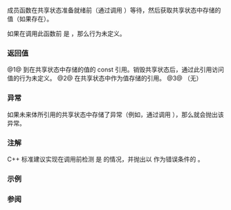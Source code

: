 {{cpp/thread/shared_future/title|get}}
{{cpp/thread/shared_future/navbar}}

{{dcl begin}}
{{dcl h|主模板}}
{{dcl|num=1|since=c++11|
const T&amp; get() const;
}}
{{dcl h|{{c/core|std::shared_future&lt;T&amp;&gt;}} 特化}}
{{dcl|num=2|since=c++11|
T&amp; get() const;
}}
{{dcl h|{{c/core|std::shared_future&lt;void&gt;}} 特化}}
{{dcl|num=3|since=c++11|
void get() const;
}}
{{dcl end}}

{{tt|get}} 成员函数在共享状态准备就绪前（通过调用 {{lc|wait()}}）等待，然后获取共享状态中存储的值（如果存在）。

如果在调用此函数前 {{lc|valid()}} 是 {{c|false}}，那么行为未定义。

===返回值===
@1@ 到在共享状态中存储的值的 const 引用。销毁共享状态后，通过此引用访问值的行为未定义。
@2@ 在共享状态中作为值存储的引用。
@3@ （无）

===异常===
如果未来体所引用的共享状态中存储了异常（例如，通过调用 {{l2tf std|cpp/thread/promise/set_exception}}），那么就会抛出该异常。

===注解===
C++ 标准建议实现在调用前检测 {{lc|valid()}} 是 {{c|false}} 的情况，并抛出以 {{lc|std::future_errc::no_state}} 作为错误条件的 {{lc|std::future_error}}。

===示例===
{{example}}

===参阅===
{{dsc begin}}
{{dsc inc|cpp/thread/future/dsc valid|shared_future}}
{{dsc end}}

{{langlinks|de|en|es|fr|it|ja|pt|ru}}